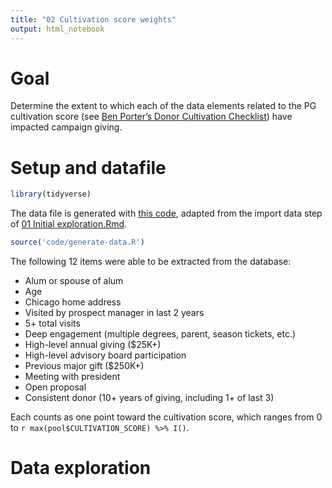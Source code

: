 ```yaml
---
title: "02 Cultivation score weights"
output: html_notebook
---
```


# Goal

Determine the extent to which each of the data elements related to the PG cultivation score (see [Ben Porter's Donor Cultivation Checklist](https://www.case.org/currents/x74757)) have impacted campaign giving.

# Setup and datafile

```r
library(tidyverse)
```

The data file is generated with [this code](https://github.com/phively/ksm-models/blob/master/pg-cultivation-score-fy18/code/generate-data.R), adapted from the import data step of [01 Initial exploration.Rmd
](https://github.com/phively/ksm-models/blob/master/pg-cultivation-score-fy18/01%20Initial%20exploration.Rmd).

```r
source('code/generate-data.R')
```

The following 12 items were able to be extracted from the database:

  * Alum or spouse of alum
  * Age
  * Chicago home address
  * Visited by prospect manager in last 2 years
  * 5+ total visits
  * Deep engagement (multiple degrees, parent, season tickets, etc.)
  * High-level annual giving ($25K+)
  * High-level advisory board participation
  * Previous major gift ($250K+)
  * Meeting with president
  * Open proposal
  * Consistent donor (10+ years of giving, including 1+ of last 3)

Each counts as one point toward the cultivation score, which ranges from 0 to `r max(pool$CULTIVATION_SCORE) %>% I()`.

# Data exploration

